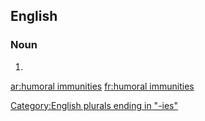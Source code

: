 ==English==

===Noun===
{{head|en|noun plural form|head=[[humoral]] [[immunity|immunities]]}}

# {{plural of|humoral immunity|lang=en}}

[[Category:English plurals ending in "-ies"]]

[[ar:humoral immunities]]
[[fr:humoral immunities]]